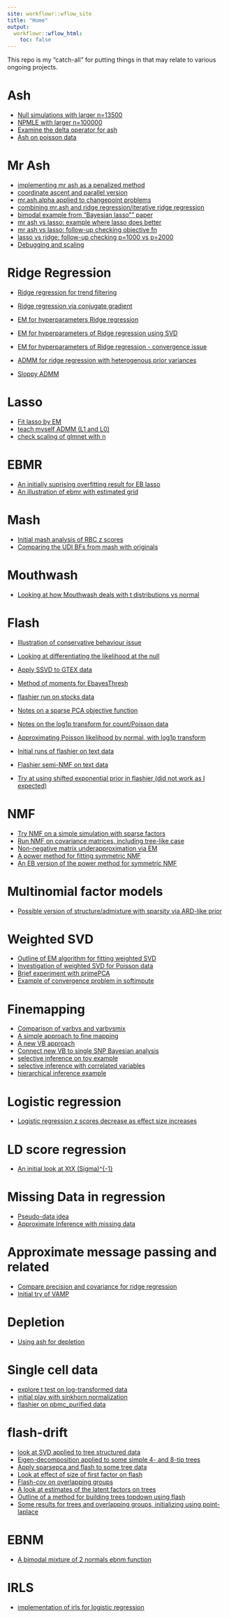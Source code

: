 ```yaml
---
site: workflowr::wflow_site
title: "Home"
output:
  workflowr::wflow_html:
    toc: false
---
```


This repo is my "catch-all" for putting things in that may relate to various ongoing projects.


# Ash

* [Null simulations with larger n=13500](ash_pi0_largern.html)
* [NPMLE with larger n=100000](ash_npmle_big.html)
* [Examine the delta operator for ash](ash_delta_operator.html)
* [Ash on poisson data](ash_pois_bcell.html)


# Mr Ash

* [implementing mr ash as a penalized method](mr_ash_pen.html)
* [coordinate ascent and parallel version](mr_ash_sca.html)
* [mr.ash.alpha applied to changepoint problems](mr.ash.changepoint.html)
* [combining mr.ash and ridge regression/iterative ridge regression](mr.ash_ridge.html)
* [bimodal example from "Bayesian lasso"" paper](blasso_bimodal_example.html)
* [mr ash vs lasso: example where lasso does better](mr_ash_vs_lasso.html)
* [mr ash vs lasso: follow-up checking objective fn](mr_ash_vs_lasso_02.html)
* [lasso vs ridge: follow-up checking p=1000 vs p=2000](lasso_vs_ridge.html)
* [Debugging and scaling](mr.ash.debug.html)

# Ridge Regression

* [Ridge regression for trend filtering](ridge_trend_filter.html)
* [Ridge regression via conjugate gradient](ridge_conjugate_gradient.html)
* [EM for hyperparameters Ridge regression](ridge_em.html)
* [EM for hyperparameters of Ridge regression using SVD](ridge_em_svd.html)
* [EM for hyperparameters of Ridge regression - convergence issue](ridge.hyperparam.convergence.html)

* [ADMM for ridge regression with heterogenous prior variances](ridge_admm.html)

* [Sloppy ADMM](sloppy_admm.html)

# Lasso

* [Fit lasso by EM](lasso_em.html)
* [teach myself ADMM (L1 and L0)](admm_01.html)
* [check scaling of glmnet with n](lasso_complexity.html)

# EBMR

* [An initially suprising overfitting result for EB lasso](eblasso.suprising.html)
* [An illustration of ebmr with estimated grid](ebmr_illustration.html)


# Mash

* [Initial mash analysis of RBC z scores](rbc_zscore_mash.html)
* [Comparing the UDI BFs from mash with originals](cov_udi_explore.html)


# Mouthwash

* [Looking at how Mouthwash deals with t distributions vs normal](vicar_t.html)


# Flash

* [Illustration of conservative behaviour issue](flash_r1vsr0_conservative.html)

* [Looking at differentiating the likelihood at the null](EBflash_1d.html)

* [Apply SSVD to GTEX data](ssvd_gtex.html)

* [Method of moments for EbayesThresh ](ebayes.mm.html)

* [flashier run on stocks data](flashier_stocks.html)
* [Notes on a sparse PCA objective function](spca_objective1.html)

* [Notes on the log1p transform for count/Poisson data](flashier_log1p.html)

* [Approximating Poisson likelihood by normal, with log1p transform](poisson_log1p.html)


* [Initial runs of flashier on text data](flashier_sla_text.html)
* [Flashier semi-NMF on text data](flashier_sla_point_Laplace.html)
* [Try at using shifted exponential prior in flashier (did not work as I expected)](flashier_nmf_shifted_prior.html)

# NMF

* [Try NMF on a simple simulation with sparse factors](nmf_sparse.html)
* [Run NMF on covariance matrices, including tree-like case](nmf_simple_examples.html)
* [Non-negative matrix underapproximation via EM](nmu_em.html)
* [A power method for fitting symmetric NMF](power_nneg.html)
* [An EB version of the power method for symmetric NMF](ebpower.html)

# Multinomial factor models

* [Possible version of structure/admixture with sparsity via ARD-like prior](sparse_structure.html)

# Weighted SVD 

* [Outline of EM algorithm for fitting weighted SVD](wSVD.html)
* [Investigation of weighted SVD for Poisson data](plra.html)
* [Brief experiment with primePCA](primepca.html)
* [Example of convergence problem in softimpute](softimpute_convergence_problem.html)

# Finemapping

* [Comparison of varbvs and varbvsmix](FMO2.html)
* [A simple approach to fine mapping](simple_mapping.html)
* [A new VB approach](newVB.html)
* [Connect new VB to single SNP Bayesian analysis](newVB.ss.html)
* [selective inference on toy example](selective_inference_toy.html)
* [selective inference with correlated variables](selective_inference.html)
* [hierarchical inference example](hierinf_toyexample.html)


# Logistic regression

* [Logistic regression z scores decrease as effect size increases](logistic_z_scores.html)


# LD score regression

* [An initial look at XtX (Sigma)^{-1}](ldsr_01.html)

# Missing Data in regression

* [Pseudo-data idea](mr_missing_data.html)
* [Approximate Inference with missing data](mr_missing_data2.html)

# Approximate message passing and related

* [Compare precision and covariance for ridge regression](prec_vs_cov.html)
* [Initial try of VAMP](vamp_01.html)

# Depletion

* [Using ash for depletion](ash-depletion.html)

# Single cell data

* [explore t test on log-transformed data](simple_transform_simulation.html)
* [initial play with sinkhorn normalization](sinkhorn.html)
* [flashier on pbmc_purified data](flashier_pbmc_purified.html)


# flash-drift

* [look at SVD applied to tree structured data](tree_pca.html)
* [Eigen-decomposition applied to some simple 4- and 8-tip trees](tree_pca_02.html)
* [Apply sparsepca and flash to some tree data](tree_pca_03.html)
* [Look at effect of size of first factor on flash](flash_f1_size.html)
* [Flash-cov on overlapping groups](flash_cov_overlapping_groups.html)
* [A look at estimates of the latent factors on trees](tree_ebcd.html)
* [Outline of a method for building trees topdown using flash](flash_tree.html)
* [Some results for trees and overlapping groups, initializing using point-laplace](flashier_point_laplace_initialization.html)

# EBNM
* [A bimodal mixture of 2 normals ebnm function](ebnm_binormal.html)

# IRLS

* [implementation of irls for logistic regression](irls.html)

[rmarkdown]: http://rmarkdown.rstudio.com/rmarkdown_websites.htm
[rstudio]: https://www.rstudio.com/products/rstudio/download/preview/
